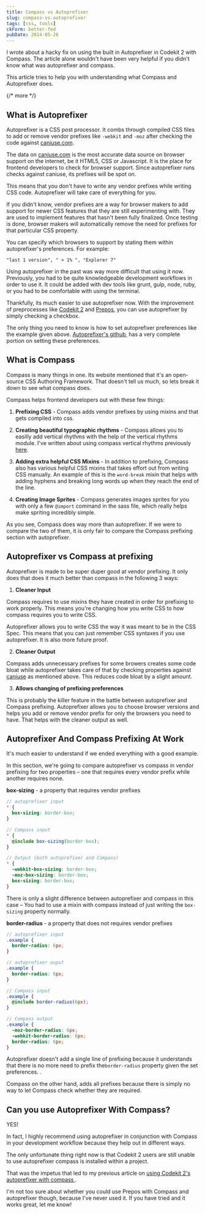 ```yaml
---
title: Compass vs Autoprefixer
slug: compass-vs-autoprefixer
tags: [css, tools]
ckForm: better-fed
pubDate: 2014-05-26
---
```


I wrote about a hacky fix on using the built in Autoprefixer in Codekit 2 with Compass. The article alone wouldn't have been very helpful if you didn't know what was autoprefixer and compass.

This article tries to help you with understanding what Compass and Autoprefixer does.

{/* more */}

## What is Autoprefixer

Autoprefixer is a CSS post processor. It combs through compiled CSS files to add or remove vendor prefixes like `-webkit` and `-moz` after checking the code against [caniuse.com][1].

The data on [caniuse.com][2] is the most accurate data source on browser support on the internet, be it HTML5, CSS or Javascript. It is the place for frontend developers to check for browser support. Since autoprefixer runs checks against caniuse, its prefixes will be spot on.

This means that you don't have to write any vendor prefixes while writing CSS code. Autoprefixer will take care of everything for you.

If you didn't know, vendor prefixes are a way for browser makers to add support for newer CSS features that they are still experimenting with. They are used to implement features that hasn't been fully finalized. Once testing is done, browser makers will automatically remove the need for prefixes for that particular CSS property.

You can specify which browsers to support by stating them within autoprefixer's preferences. For example:

```
"last 1 version", " > 1% ", "Explorer 7"
```

Using autoprefixer in the past was way more difficult that using it now. Previously, you had to be quite knowledgeable development workflows in order to use it. It could be added with dev tools like grunt, gulp, node, ruby, or you had to be comfortable with using the terminal.

Thankfully, its much easier to use autoprefixer now. With the improvement of preprocesses like [Codekit 2][3] and [Prepos][4], you can use autoprefixer by simply checking a checkbox.

The only thing you need to know is how to set autoprefixer preferences like the example given above. [Autoprefixer's github ][5] has a very complete portion on setting these preferences.

## What is Compass

Compass is many things in one. Its website mentioned that it's an open-source CSS Authoring Framework. That doesn't tell us much, so lets break it down to see what compass does.

Compass helps frontend developers out with these few things:

1. **Prefixing CSS** - Compass adds vendor prefixes by using mixins and that gets compiled into css.

2. **Creating beautiful typographic rhythms** - Compass allows you to easilly add vertical rhythms with the help of the vertical rhythms module. I've written about using compass vertical rhythms previously [here][6].

3. **Adding extra helpful CSS Mixins** - In addition to prefixing, Compass also has various helpful CSS mixins that takes effort out from writing CSS manually. An example of this is the `word-break` mixin that helps with adding hyphens and breaking long words up when they reach the end of the line.

4. **Creating Image Sprites** - Compass generates images sprites for you with only a few `@import` command in the sass file, which really helps make spriting incredibly simple.

As you see, Compass does way more than autoprefixer. If we were to compare the two of them, it is only fair to compare the Compass prefixing section with autoprefixer.

## Autoprefixer vs Compass at prefixing

Autoprefixer is made to be super duper good at vendor prefixing. It only does that does it much better than compass in the following 3 ways:

1. **Cleaner Input**

Compass requires to use mixins they have created in order for prefixing to work properly. This means you're changing how you write CSS to how compass requires you to write CSS.

Autoprefixer allows you to write CSS the way it was meant to be in the CSS Spec. This means that you can just remember CSS syntaxes if you use autoprefixer. It is also more future proof.

2. **Cleaner Output**

Compass adds unnecessary prefixes for some browers creates some code bloat while autoprefixer takes care of that by checking properties against [caniuse][7] as mentioned above. This reduces code bloat by a slight amount.

3. **Allows changing of prefixing preferences**

This is probably the killer feature in the battle between autoprefixer and Compass prefixing. Autoprefixer allows you to choose browser versions and helps you add or remove vendor prefix for only the browsers you need to have. That helps with the cleaner output as well.

## Autoprefixer And Compass Prefixing At Work

It's much easier to understand if we ended everything with a good example.

In this section, we're going to compare autoprefixer vs compass in vendor prefixing for two properties – one that requires every vendor prefix while another requires none.

**box-sizing** - a property that requires vendor prefixes

```scss
// autoprefixer input
* {
  box-sizing: border-box;
}

// Compass input
* {
  @include box-sizing(border-box);
}

// Output (both autoprefixer and Compass)
* {
  -webkit-box-sizing: border-box;
  -moz-box-sizing: border-box;
  box-sizing: border-box;
}
```

There is only a slight difference between autoprefixer and compass in this case – You had to use a mixin with compass instead of just writing the `box-sizing` property normally.

**border-radius** - a property that does not requires vendor prefixes

```scss
// autoprefixer input
.example {
  border-radius: 6px;
}

// autoprefixer ouput
.example {
  border-radius: 6px;
}

// Compass input
.example {
  @include border-radius(6px);
}

// Compass output
.example {
  -moz-border-radius: 6px;
  -webkit-border-radius: 6px;
  border-radius: 6px;
}
```

Autoprefixer doesn't add a single line of prefixing because it understands that there is no more need to prefix the`border-radius` property given the set preferences. .

Compass on the other hand, adds all prefixes because there is simply no way to let Compass check whether they are required.

## Can you use Autoprefixer With Compass?

YES!

In fact, I highly recommend using autoprefixer in conjunction with Compass in your development workflow because they help out in different ways.

The only unfortunate thing right now is that Codekit 2 users are still unable to use autoprefixer compass is installed within a project.

That was the impetus that led to my previous article on [using Codekit 2's autoprefixer with compass ][8].

I'm not too sure about whether you could use Prepos with Compass and autoprefixer though, because I've never used it. If you have tried and it works great, let me know!

[1]: http://caniuse.com
[2]: http://caniuse.com
[3]: https://incident57.com/codekit/ 'Codekit'
[4]: http://alphapixels.com/prepros/ 'Prepos'
[5]: https://github.com/ai/autoprefixer 'autoprefixer'
[6]: /blog/compass-vertical-rhythm/ 'Compass vertical rhythm'
[7]: http://caniuse.com
[8]: /blog/codekit-2-autoprefixer-with-compass/ 'Using Codekit 2 Autoprefixer with Compass'
